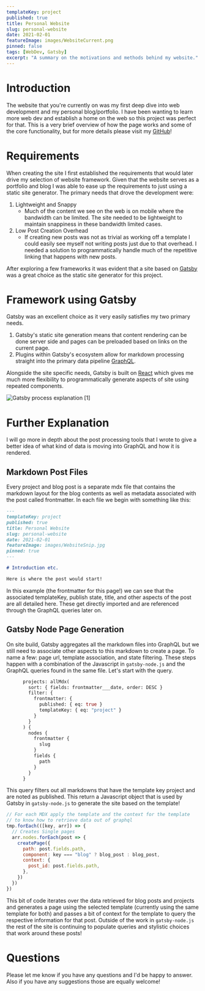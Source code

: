 ```yaml
---
templateKey: project
published: true
title: Personal Website
slug: personal-website
date: 2021-02-01
featureImage: images/WebsiteCurrent.png
pinned: false
tags: [WebDev, Gatsby]
excerpt: "A summary on the motivations and methods behind my website."
---
```


# Introduction

The website that you're currently on was my first deep dive into web development and my personal blog/portfolio. I have been wanting to learn more web dev and establish a home on the web so this project was perfect for that. This is a very brief overview of how the page works and some of the core functionality, but for more details please visit my [GitHub](https://github.com/patricksyoussef/PersonalWebsiteV1)!

# Requirements

When creating the site I first established the requirements that would later drive my selection of website framework. Given that the website serves as a portfolio and blog I was able to ease up the requirements to just using a static site generator. The primary needs that drove the development were:

1. Lightweight and Snappy
   - Much of the content we see on the web is on mobile where the bandwidth can be limited. The site needed to be lightweight to maintain snappiness in these bandwidth limited cases.
2. Low Post Creation Overhead
   - If creating new posts was not as trivial as working off a template I could easily see myself not writing posts just due to that overhead. I needed a solution to programmatically handle much of the repetitive linking that happens with new posts.

After exploring a few frameworks it was evident that a site based on [Gatsby](https://www.gatsbyjs.com/) was a great choice as the static site generator for this project.

# Framework using Gatsby

Gatsby was an excellent choice as it very easily satisfies my two primary needs.

1. Gatsby's static site generation means that content rendering can be done server side and pages can be preloaded based on links on the current page.
2. Plugins within Gatsby's ecosystem allow for markdown processing straight into the primary data pipeline [GraphQL](https://graphql.org/).

Alongside the site specific needs, Gatsby is built on [React](https://reactjs.org/) which gives me much more flexibility to programmatically generate aspects of site using repeated components.

![Gatsby process explanation [1]](./images/gatsby-flow.png)

# Further Explanation

I will go more in depth about the post processing tools that I wrote to give a better idea of what kind of data is moving into GraphQL and how it is rendered.

## Markdown Post Files

Every project and blog post is a separate mdx file that contains the markdown layout for the blog contents as well as metadata associated with the post called frontmatter. In each file we begin with something like this:

```markdown
---
templateKey: project
published: true
title: Personal Website
slug: personal-website
date: 2021-02-01
featureImage: images/WebsiteSnip.jpg
pinned: true
---

# Introduction etc.

Here is where the post would start!
```

In this example (the frontmatter for this page!) we can see that the associated templateKey, publish state, title, and other aspects of the post are all detailed here. These get directly imported and are referenced through the GraphQL queries later on.

## Gatsby Node Page Generation

On site build, Gatsby aggregates all the markdown files into GraphQL but we still need to associate other aspects to this markdown to create a page. To name a few: page url, template association, and state filtering. These steps happen with a combination of the Javascript in `gatsby-node.js` and the GraphQL queries found in the same file. Let's start with the query.

```graphql
      projects: allMdx(
        sort: { fields: frontmatter___date, order: DESC }
        filter: {
          frontmatter: {
            published: { eq: true }
            templateKey: { eq: "project" }
          }
        }
      ) {
        nodes {
          frontmatter {
            slug
          }
          fields {
            path
          }
        }
      }
```

This query filters out all markdowns that have the template key project and are noted as published. This return a Javascript object that is used by Gatsby in `gatsby-node.js` to generate the site based on the template!

```javascript
// For each MDX apply the template and the context for the template
// to know how to retrieve data out of graphql
tmp.forEach(([key, arr]) => {
  // Creates Single pages
  arr.nodes.forEach(post => {
    createPage({
      path: post.fields.path,
      component: key === "blog" ? blog_post : blog_post,
      context: {
        post_id: post.fields.path,
      },
    })
  })
})
```

This bit of code iterates over the data retrieved for blog posts and projects and generates a page using the selected template (currently using the same template for both) and passes a bit of context for the template to query the respective information for that post. Outside of the work in `gatsby-node.js` the rest of the site is continuing to populate queries and stylistic choices that work around these posts!

# Questions

Please let me know if you have any questions and I'd be happy to answer. Also if you have any suggestions those are equally welcome!
